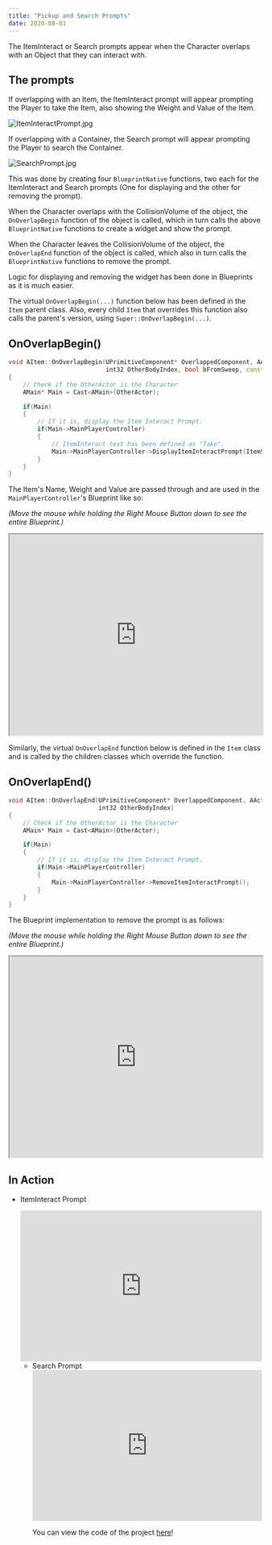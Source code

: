 ```yaml
---
title: "Pickup and Search Prompts"
date: 2020-08-01
---
```


The ItemInteract or Search prompts appear when the Character overlaps with an Object that they can interact with.

## The prompts

If overlapping with an Item, the ItemInteract prompt will appear prompting the Player to take the Item, also showing the Weight and Value
of the Item.

![ItemInteractPrompt.jpg](ItemInteractPrompt.jpg)

If overlapping with a Container, the Search prompt will appear prompting the Player to search the Container.

![SearchPrompt.jpg](SearchPrompt.jpg)

This was done by creating four `BlueprintNative` functions, two each for the ItemInteract and Search prompts
(One for displaying and the other for removing the prompt).

When the Character overlaps with the CollisionVolume of the object, the `OnOverlapBegin` function of the object is called, which in
turn calls the above `BlueprintNative` functions to create a widget and show the prompt.

When the Character leaves the CollisionVolume of the object, the `OnOverlapEnd` function of the object is called, which also in
turn calls the `BlueprintNative` functions to remove the prompt.

Logic for displaying and removing the widget has been done in Blueprints as it is much easier.

The virtual `OnOverlapBegin(...)` function below has been defined in the `Item` parent class. Also, every child `Item` that overrides this function
also calls the parent's version, using `Super::OnOverlapBegin(...)`.

## OnOverlapBegin()

```cpp
void AItem::OnOverlapBegin(UPrimitiveComponent* OverlappedComponent, AActor* OtherActor, UPrimitiveComponent* OtherComp,
                           int32 OtherBodyIndex, bool bFromSweep, const FHitResult& SweepResult)
{
	// Check if the OtherActor is the Character
	AMain* Main = Cast<AMain>(OtherActor);

	if(Main)
	{
		// If it is, display the Item Interact Prompt.
		if(Main->MainPlayerController)
		{
			// ItemInteract text has been defined as "Take".
			Main->MainPlayerController->DisplayItemInteractPrompt(ItemStructure.ItemDisplayName.ToString(), ItemStructure.Weight, ItemStructure.Value, ItemInteractText);
		}
	}
}
```

The Item's Name, Weight and Value are passed through and are used in the `MainPlayerController`'s Blueprint like so:

_(Move the mouse while holding the Right Mouse Button down to see the entire Blueprint.)_

<iframe
  src="https://blueprintue.com/render/s06cjcma"
  width="100%"
  height="400px"
  scrolling="no"
  allowfullscreen
></iframe>

Similarly, the virtual `OnOverlapEnd` function below is defined in the `Item` class and is called by the children classes which override the function.

## OnOverlapEnd()

```cpp
void AItem::OnOverlapEnd(UPrimitiveComponent* OverlappedComponent, AActor* OtherActor, UPrimitiveComponent* OtherComp,
                         int32 OtherBodyIndex)
{
	// Check if the OtherActor is the Character
	AMain* Main = Cast<AMain>(OtherActor);

	if(Main)
	{
		// If it is, display the Item Interact Prompt.
		if(Main->MainPlayerController)
		{
			Main->MainPlayerController->RemoveItemInteractPrompt();
		}
	}
}
```

The Blueprint implementation to remove the prompt is as follows:

_(Move the mouse while holding the Right Mouse Button down to see the entire Blueprint.)_

<iframe
  src="https://blueprintue.com/render/zozqtwx9"
  width="100%"
  height="400px"
  scrolling="no"
  allowfullscreen
>
  {" "}
</iframe>

## In Action

- ItemInteract Prompt

  <iframe
    src="https://www.youtube.com/embed/3ONy3fMEnmE"
    width="100%"
    height="300px"
    frameborder="0"
allowfullscreen
  ></iframe>

- Search Prompt
  <iframe
    src="https://www.youtube.com/embed/s4wPKBajsEo"
    width="100%"
    height="300px"
    frameborder="0"
allowfullscreen
  ></iframe>

You can view the code of the project [here](https://github.com/1Gokul/MedievalCombatProject)!
